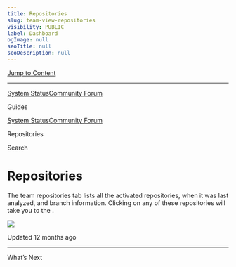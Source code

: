 ```yaml
---
title: Repositories
slug: team-view-repositories
visibility: PUBLIC
label: Dashboard
ogImage: null
seoTitle: null
seoDescription: null
---
```

[Jump to Content](#content)

* * *

[System Status](https://deepsourcestatus.com/)[Community Forum](https://discuss.deepsource.com/)

Guides

[System Status](https://deepsourcestatus.com/)[Community Forum](https://discuss.deepsource.com/)

Repositories

Search

Repositories
============

The team repositories tab lists all the activated repositories, when it was last analyzed, and branch information. Clicking on any of these repositories will take you to the .

![](https://files.readme.io/f119e36-SCR-20231017-lqws.png)

Updated 12 months ago

* * *

What’s Next
